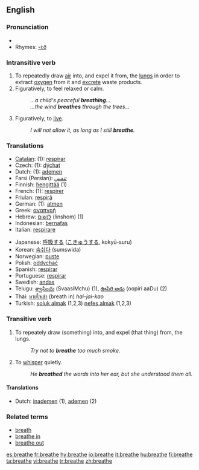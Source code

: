 ==English==

===Pronunciation===
*{{audio|en-us-breathe.ogg|Audio (US)}}
*Rhymes: [[Rhymes:English:-iːð|-iːð]]

===Intransitive verb===
{{en-verb|breathes|breathing|breathed}}

# To repeatedly draw [[air]] into, and expel it from, the [[lung]]s in order to extract [[oxygen]] from it and [[excrete]] waste products.
# Figuratively, to feel relaxed or calm.
#:''...a child's peaceful '''breathing'''...''
#:''...the wind '''breathes''' through the trees...''
#Figuratively, to [[live]].
#:''I will not allow it, as long as I still '''breathe'''.''

===Translations===
{{top}}
*[[Catalan]]: (1): [[respirar]]
*Czech: (1): [[dýchat]]
*Dutch: (1): [[ademen]]
*Farsi (Persian): [[تنفس]]
*Finnish: [[hengittää]] (1)
*French: (1): [[respirer]]
*Friulan: [[respirâ]]
*German: (1): [[atmen]]
*Greek: [[αναπνοή]]
*Hebrew: [[לנשום]] (linshom) (1) 
*Indonesian: [[nafas|bernafas]]
*Italian: [[respirare]]
{{mid}}
*Japanese: [[呼吸]]する ([[こきゅう]]する, kokyū-suru)
*Korean: [[숨쉬다]] (sumswida) 
*Norwegian: [[puste]]
*Polish: [[oddychać]]
*Spanish: [[respirar]]
*Portuguese: [[respirar]]
*Swedish: [[andas]]
*Telugu: [[శ్వాసించు]] (SvaasiMchu) (1), [[ఊపిరి ఆడు]] (oopiri aaDu) (2)
*Thai: [[หายใจเข้า]] (breath in) ''hai-jai-kao''
*Turkish: [[soluk almak]] (1,2,3) [[nefes almak]] (1,2,3)
{{bottom}}

===Transitive verb===
{{en-verb|breathes|breathing|breathed}}

# To repeately draw (something) into, and expel (that thing) from, the lungs.
#:''Try not to '''breathe''' too much smoke.''
# To [[whisper]] quietly.
#:''He '''breathed''' the words into her ear, but she understood them all.''

====Translations====
*Dutch: [[inademen]] (1), [[ademen]] (2)

===Related terms===
*[[breath]]
*[[breathe in]]
*[[breathe out]]

[[es:breathe]]
[[fr:breathe]]
[[hy:breathe]]
[[io:breathe]]
[[it:breathe]]
[[hu:breathe]]
[[fi:breathe]]
[[ta:breathe]]
[[vi:breathe]]
[[tr:breathe]]
[[zh:breathe]]